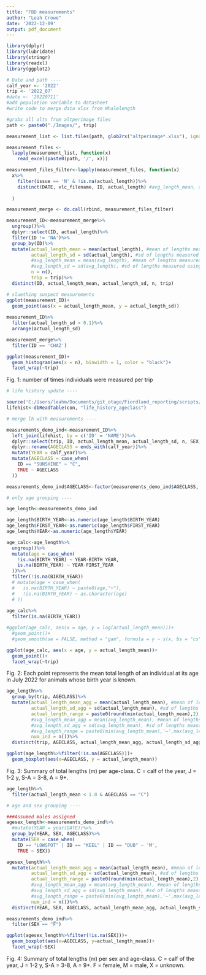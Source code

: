 ```yaml
---
title: "FBD measurements"
author: "Leah Crowe"
date: '2022-12-09'
output: pdf_document
---
```


```r
library(dplyr)
library(lubridate)
library(stringr)
library(readxl)
library(ggplot2)

# Date and path ----
calf_year <- '2022'
trip <- '2022_07'
#date <- '20220711'
#add population variable to datasheet
#write code to merge data xlsx from Whalelength

#grabs all alts from altperimage files
path <- paste0("./Images/", trip)

measurement_list <- list.files(path, glob2rx("altperimage*.xlsx"), ignore.case = TRUE, recursive = T)

measurement_files <-
  lapply(measurement_list, function(x)
    read_excel(paste0(path, '/', x)))

measurement_files_filter<-lapply(measurement_files, function(x)
  x%>%
    filter(issue == 'N' & !is.na(actual_length))%>%
    distinct(DATE, vlc_filename, ID, actual_length) #avg_length_mean, avg_length_sd)
  
  )

measurement_merge <- do.call(rbind, measurement_files_filter)

measurement_ID<-measurement_merge%>%
  ungroup()%>%
  dplyr::select(ID, actual_length)%>%
  filter(ID != 'NA')%>%
  group_by(ID)%>%
  mutate(actual_length_mean = mean(actual_length), #mean of lengths measured using altitude at exact time
         actual_length_sd = sd(actual_length), #sd of lengths measured using altitude at exact time
         #avg_length_mean = mean(avg_length), #mean of lengths measured using averaged altitude +/- 2 sec from exact time
         #avg_length_sd = sd(avg_length), #sd of lengths measured using averaged altitude +/- 2 sec from exact time
         n = n(),
         trip = trip)%>%
  distinct(ID, actual_length_mean, actual_length_sd, n, trip)

# sluething suspect measurements
ggplot(measurement_ID)+
  geom_point(aes(x = actual_length_mean, y = actual_length_sd))
          
measurement_ID%>%
  filter(actual_length_sd > 0.1)%>%
  arrange(actual_length_sd)

measurement_merge%>%
  filter(ID == 'CHAZ')
```
```r

ggplot(measurement_ID)+
  geom_histogram(aes(x = n), binwidth = 1, color = "black")+
  facet_wrap(~trip)
```
Fig. 1: number of times individuals were measured per trip
```r
# life history update ----

source('C:/Users/leahm/Documents/git_otago/Fiordland_reporting/scripts/life_history_ageclass update.R', local = TRUE, verbose = F)$value
lifehist<-dbReadTable(con, "life_history_ageclass")

# merge lh with measurements ----

measurements_demo_ind<-measurement_ID%>%
  left_join(lifehist, by = c('ID' = 'NAME'))%>%
  dplyr::select(trip, ID, actual_length_mean, actual_length_sd, n, SEX, BIRTH_YEAR, FIRST_YEAR, ends_with(calf_year))%>%
  dplyr::rename(AGECLASS = ends_with(calf_year))%>%
  mutate(YEAR = calf_year)%>%
  mutate(AGECLASS = case_when(
    ID == "SUNSHINE" ~ "C",
    TRUE ~ AGECLASS
  ))

measurements_demo_ind$AGECLASS<-factor(measurements_demo_ind$AGECLASS, levels = c("C","J","S-A","A"))

# only age grouping ----

age_length<-measurements_demo_ind

age_length$BIRTH_YEAR<-as.numeric(age_length$BIRTH_YEAR)
age_length$FIRST_YEAR<-as.numeric(age_length$FIRST_YEAR)
age_length$YEAR<-as.numeric(age_length$YEAR)

age_calc<-age_length%>%
  ungroup()%>%
  mutate(age = case_when(
    !is.na(BIRTH_YEAR) ~ YEAR-BIRTH_YEAR,
    is.na(BIRTH_YEAR) ~ YEAR-FIRST_YEAR
  ))%>%
  filter(!is.na(BIRTH_YEAR))
  # mutate(age = case_when(
  #   is.na(BIRTH_YEAR) ~ paste0(age,"+"),
  #   !is.na(BIRTH_YEAR) ~ as.character(age)
  # ))
  
age_calc%>%
  filter(is.na(BIRTH_YEAR))
```
```r
#ggplot(age_calc, aes(x = age, y = log(actual_length_mean)))+
  #geom_point()+
  #geom_smooth(se = FALSE, method = "gam", formula = y ~ s(x, bs = "cs"))

ggplot(age_calc, aes(x = age, y = actual_length_mean))+
  geom_point()+
  facet_wrap(~trip)
```
Fig. 2: Each point represents the mean total length of an individual at its age in July 2022 for animals whose birth year is known. 

```r
age_length%>%
  group_by(trip, AGECLASS)%>%
  mutate(actual_length_mean_agg = mean(actual_length_mean), #mean of lengths measured using altitude at exact time
         actual_length_sd_agg = sd(actual_length_mean), #sd of lengths measured using altitude at exact time
         actual_length_range = paste0(round(min(actual_length_mean),2),'–',round(max(actual_length_mean), 2)),
         #avg_length_mean_agg = mean(avg_length_mean), #mean of lengths measured using averaged altitude +/- 2 sec from exact time
         #avg_length_sd_agg = sd(avg_length_mean), #sd of lengths measured using averaged altitude +/- 2 sec from exact time
         #avg_length_range = paste0(min(avg_length_mean),'–',max(avg_length_mean)),
         num_ind = n())%>%
  distinct(trip, AGECLASS, actual_length_mean_agg, actual_length_sd_agg, actual_length_range, num_ind)
```
```r

ggplot(age_length%>%filter(!is.na(AGECLASS)))+
  geom_boxplot(aes(x=AGECLASS, y = actual_length_mean))

```
Fig. 3: Summary of total lengths (m) per age-class. C = calf of the year, J = 1-2 y, S-A = 3-8, A = 9+.

```r

age_length%>%
  filter(actual_length_mean < 1.8 & AGECLASS == "C")

# age and sex grouping ----

###Assumed males assigned
agesex_length<-measurements_demo_ind%>%
  #mutate(YEAR = year(DATE))%>%
  group_by(YEAR, SEX, AGECLASS)%>%
  mutate(SEX = case_when(
    ID == "LOWSPOT" | ID == "KEEL" | ID == "DUB" ~ 'M',
    TRUE ~ SEX))

agesex_length%>%
  mutate(actual_length_mean_agg = mean(actual_length_mean), #mean of lengths measured using altitude at exact time
         actual_length_sd_agg = sd(actual_length_mean), #sd of lengths measured using altitude at exact time
         actual_length_range = paste0(round(min(actual_length_mean),2),'–',round(max(actual_length_mean), 2)),
         #avg_length_mean_agg = mean(avg_length_mean), #mean of lengths measured using averaged altitude +/- 2 sec from exact time
         #avg_length_sd_agg = sd(avg_length_mean), #sd of lengths measured using averaged altitude +/- 2 sec from exact time
         #avg_length_range = paste0(min(avg_length_mean),'–',max(avg_length_mean)),
         num_ind = n())%>%
  distinct(YEAR, SEX, AGECLASS, actual_length_mean_agg, actual_length_sd_agg, actual_length_range, num_ind)

measurements_demo_ind%>%
  filter(SEX == "F")
```
```r
ggplot(agesex_length%>%filter(!is.na(SEX)))+
  geom_boxplot(aes(x=AGECLASS, y=actual_length_mean))+
  facet_wrap(~SEX)
```
Fig. 4: Summary of total lengths (m) per sex and age-class. C = calf of the year, J = 1-2 y, S-A = 3-8, A = 9+. F = female, M = male, X = unknown.